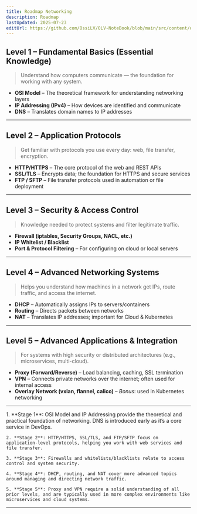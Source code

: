 ```yaml
---
title: Roadmap Networking
description: Roadmap
lastUpdated: 2025-07-23
editUrl: https://github.com/OssiLV/OLV-NoteBook/blob/main/src/content/docs/networking/roadmap.mdx
---
```



## Level 1 – Fundamental Basics (Essential Knowledge)

> Understand how computers communicate — the foundation for working with any system.

- **OSI Model** – The theoretical framework for understanding networking layers
- **IP Addressing (IPv4)** – How devices are identified and communicate
- **DNS** – Translates domain names to IP addresses

---

## Level 2 – Application Protocols

> Get familiar with protocols you use every day: web, file transfer, encryption.

- **HTTP/HTTPS** – The core protocol of the web and REST APIs
- **SSL/TLS** – Encrypts data; the foundation for HTTPS and secure services
- **FTP / SFTP** – File transfer protocols used in automation or file deployment

---

## Level 3 – Security & Access Control

> Knowledge needed to protect systems and filter legitimate traffic.

- **Firewall (iptables, Security Groups, NACL, etc.)**
- **IP Whitelist / Blacklist**
- **Port & Protocol Filtering** – For configuring on cloud or local servers

---

## Level 4 – Advanced Networking Systems

> Helps you understand how machines in a network get IPs, route traffic, and access the internet.

- **DHCP** – Automatically assigns IPs to servers/containers
- **Routing** – Directs packets between networks
- **NAT** – Translates IP addresses; important for Cloud & Kubernetes

---

## Level 5 – Advanced Applications & Integration

> For systems with high security or distributed architectures (e.g., microservices, multi-cloud).

- **Proxy (Forward/Reverse)** – Load balancing, caching, SSL termination
- **VPN** – Connects private networks over the internet; often used for internal access
- **Overlay Network (vxlan, flannel, calico)** – *Bonus*: used in Kubernetes networking

---

<Steps>
    1. **Stage 1**: OSI Model and IP Addressing provide the theoretical and practical foundation of networking. DNS is introduced early as it’s a core service in DevOps.

    2. **Stage 2**: HTTP/HTTPS, SSL/TLS, and FTP/SFTP focus on application-level protocols, helping you work with web services and file transfer.

    3. **Stage 3**: Firewalls and whitelists/blacklists relate to access control and system security.

    4. **Stage 4**: DHCP, routing, and NAT cover more advanced topics around managing and directing network traffic.

    5. **Stage 5**: Proxy and VPN require a solid understanding of all prior levels, and are typically used in more complex environments like microservices and cloud systems.
</Steps>

---
